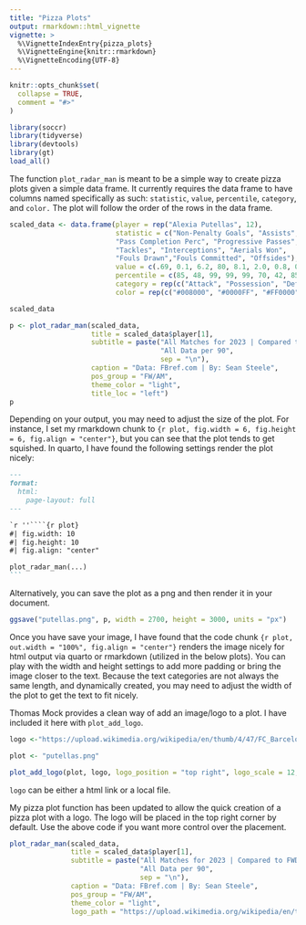 ```yaml
---
title: "Pizza Plots"
output: rmarkdown::html_vignette
vignette: >
  %\VignetteIndexEntry{pizza_plots}
  %\VignetteEngine{knitr::rmarkdown}
  %\VignetteEncoding{UTF-8}
---
```


```r
knitr::opts_chunk$set(
  collapse = TRUE,
  comment = "#>"
)
```

```r
library(soccr)
library(tidyverse)
library(devtools)
library(gt)
load_all()
```

The function `plot_radar_man` is meant to be a simple way to create pizza plots given a simple data frame. It currently requires the data frame to have columns named specifically as such: `statistic`, `value`, `percentile`, `category`, and `color.` The plot will follow the order of the rows in the data frame.

```r
scaled_data <- data.frame(player = rep("Alexia Putellas", 12),
                          statistic = c("Non-Penalty Goals", "Assists", "Shot-Creating Actions",
                          "Pass Completion Perc", "Progressive Passes", "Progressive Carries",
                          "Tackles", "Interceptions", "Aerials Won",
                          "Fouls Drawn","Fouls Committed", "Offsides"),
                          value = c(.69, 0.1, 6.2, 80, 8.1, 2.0, 0.8, 0.4, 0.8, 0.8, 0.7, 0.7),
                          percentile = c(85, 48, 99, 99, 99, 70, 42, 85, 21, 42, 73, 61),
                          category = rep(c("Attack", "Possession", "Defending", "Misc"), each = 3),
                          color = rep(c("#008000", "#0000FF", "#FF0000", "#FFA500") ,each = 3))

scaled_data
```

```r
p <- plot_radar_man(scaled_data,
                    title = scaled_data$player[1],
                    subtitle = paste("All Matches for 2023 | Compared to FW/AM",
                                     "All Data per 90",
                                     sep = "\n"),
                    caption = "Data: FBref.com | By: Sean Steele",
                    pos_group = "FW/AM",
                    theme_color = "light",
                    title_loc = "left")
p
```

Depending on your output, you may need to adjust the size of the plot. For instance, I set my rmarkdown chunk to `{r plot, fig.width = 6, fig.height = 6, fig.align = "center"}`, but you can see that the plot tends to get squished. In quarto, I have found the following settings render the plot nicely:

````markdown
---
format:
  html:
    page-layout: full
---

`r ''````{r plot}
#| fig.width: 10
#| fig.height: 10
#| fig.align: "center"

plot_radar_man(...)
```
````

Alternatively, you can save the plot as a png and then render it in your document.

```r
ggsave("putellas.png", p, width = 2700, height = 3000, units = "px")
```

Once you have save your image, I have found that the code chunk `{r plot, out.width = "100%", fig.align = "center"}` renders the image nicely for html output via quarto or rmarkdown (utilized in the below plots). You can play with the width and height settings to add more padding or bring the image closer to the text. Because the text categories are not always the same length, and dynamically created, you may need to adjust the width of the plot to get the text to fit nicely.

Thomas Mock provides a clean way of add an image/logo to a plot. I have included it here with `plot_add_logo`.

```r
logo <-"https://upload.wikimedia.org/wikipedia/en/thumb/4/47/FC_Barcelona_%28crest%29.svg/142px-FC_Barcelona_%28crest%29.svg.png?20120407190948"

plot <- "putellas.png"

plot_add_logo(plot, logo, logo_position = "top right", logo_scale = 12, logo_padding = 0.01)

```

`logo` can be either a html link or a local file.

My pizza plot function has been updated to allow the quick creation of a pizza plot with a logo. The logo will be placed in the top right corner by default. Use the above code if you want more control over the placement.

```r
plot_radar_man(scaled_data,
               title = scaled_data$player[1],
               subtitle = paste("All Matches for 2023 | Compared to FWDs",
                                "All Data per 90", 
                                sep = "\n"),
               caption = "Data: FBref.com | By: Sean Steele",
               pos_group = "FW/AM",
               theme_color = "light",
               logo_path = "https://upload.wikimedia.org/wikipedia/en/thumb/4/47/FC_Barcelona_%28crest%29.svg/142px-FC_Barcelona_%28crest%29.svg.png?20120407190948")
```
